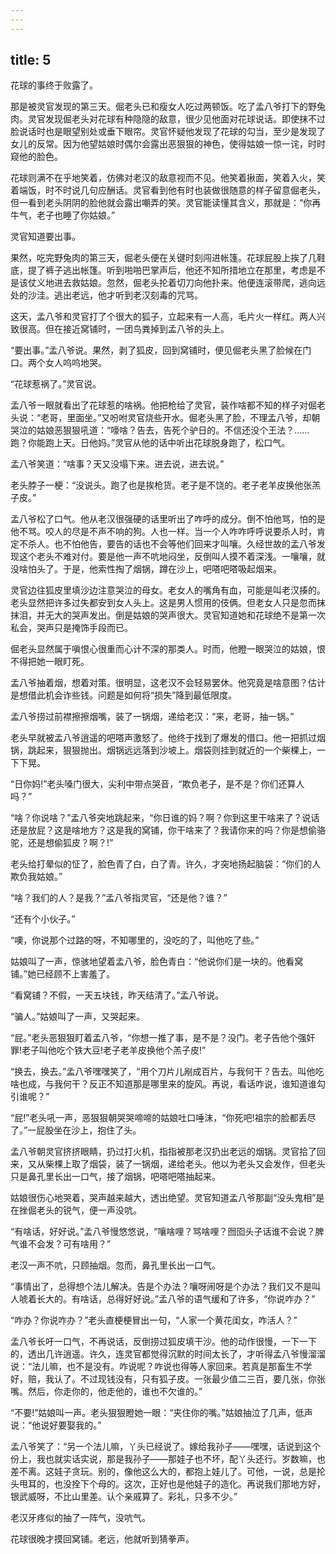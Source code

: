 ```yaml
---
---
---
```

title: 5
---



花球的事终于败露了。

那是被灵官发现的第三天。倔老头已和瘦女人吃过两顿饭。吃了孟八爷打下的野兔肉。灵官发现倔老头对花球有种隐隐的敌意，很少见他面对花球说话。即使抹不过脸说话时也是眼望别处或垂下眼帘。灵官怀疑他发现了花球的勾当，至少是发现了女儿的反常。因为他望姑娘时偶尔会露出恶狠狠的神色，使得姑娘一惊一诧，时时窥他的脸色。

花球则满不在乎地笑着，仿佛对老汉的敌意视而不见。他笑着揪面，笑着入火，笑着端饭，时不时说几句应酬话。灵官看到他有时也装做很随意的样子留意倔老头，但一看到老头阴阴的脸他就会露出嘲弄的笑。灵官能读懂其含义，那就是：“你再牛气，老子也睡了你姑娘。”

灵官知道要出事。

果然，吃完野兔肉的第三天，倔老头便在关键时刻闯进帐篷。花球屁股上挨了几鞋底，提了裤子逃出帐篷。听到啪啪巴掌声后，他还不知所措地立在那里，考虑是不是该仗义地进去救姑娘。忽然，倔老头抡着切刀向他扑来。他便连滚带爬，逃向远处的沙洼。逃出老远，他才听到老汉刻毒的咒骂。

这天，孟八爷和灵官打了个很大的狐子，立起来有一人高，毛片火一样红。两人兴致很高。但在接近窝铺时，一团鸟粪掉到孟八爷的头上。

“要出事。”孟八爷说。果然，剥了狐皮，回到窝铺时，便见倔老头黑了脸候在门口。两个女人呜呜地哭。

“花球惹祸了。”灵官说。

孟八爷一眼就看出了花球惹的啥祸。他把枪给了灵官，装作啥都不知的样子对倔老头说：“老哥，里面坐。”又吩咐灵官烧些开水。倔老头黑了脸，不理孟八爷，却朝哭泣的姑娘恶狠狠吼道：“嚎啥？告去，告死个驴日的。不信还没个王法？……跑？你能跑上天。日他妈。”灵官从他的话中听出花球脱身跑了，松口气。

孟八爷笑道：“啥事？天又没塌下来。进去说，进去说。”

老头脖子一梗：“没说头。跑了也是挨枪货。老子是不饶的。老子老羊皮换他张羔子皮。”

孟八爷松了口气。他从老汉很强硬的话里听出了咋呼的成分。倒不怕他骂，怕的是他不骂。咬人的尽是不声不响的狗。人也一样。当一个人咋咋呼呼说要杀人时，肯定不杀人。也不怕他告，要告的话也不会等他们回来才叫嚷。久经世故的孟八爷发现这个老头不难对付。要是他一声不吭地闷坐，反倒叫人摸不着深浅。一嚷嚷，就没啥怕头了。于是，他索性掏了烟锅，蹲在沙上，吧嗒吧嗒吸起烟来。

灵官边往狐皮里填沙边注意哭泣的母女。老女人的嘴角有血，可能是叫老汉揍的。老头显然把许多过失都安到女人头上。这是男人惯用的伎俩。但老女人只是忽而抹抹泪，并无大的哭声发出。倒是姑娘的哭声很大。灵官知道她和花球绝不是第一次私会，哭声只是掩饰手段而已。

倔老头显然属于嗔恨心很重而心计不深的那类人。时而，他瞪一眼哭泣的姑娘，恨不得把她一眼盯死。

孟八爷抽着烟，想着对策。很明显，这老汉不会轻易罢休。他究竟是啥意图？估计是想借此机会诈些钱。问题是如何将“损失”降到最低限度。

孟八爷捞过前襟擦擦烟嘴，装了一锅烟，递给老汉：“来，老哥，抽一锅。”

老头早就被孟八爷逍遥的吧嗒声激怒了。他终于找到了爆发的借口。他一把抓过烟锅，跳起来，狠狠抛出。烟锅远远落到沙坡上。烟袋则挂到就近的一个柴棵上，一下下晃。

“日你妈!”老头嗓门很大，尖利中带点哭音，“欺负老子，是不是？你们还算人吗？”

“啥？你说啥？”孟八爷突地跳起来，“你日谁的妈？啊？你到这里干啥来了？说话还是放屁？这是啥地方？这是我的窝铺，你干啥来了？我请你来的吗？你是想偷骆驼，还是想偷狐皮？啊？!”

老头给打晕似的怔了，脸色青了白，白了青。许久，才突地扬起脑袋：“你们的人欺负我姑娘。”

“啥？我们的人？是我？”孟八爷指灵官，“还是他？谁？”

“还有个小伙子。”

“噢，你说那个过路的呀，不知哪里的，没吃的了，叫他吃了些。”

姑娘叫了一声，惊骇地望着孟八爷，脸色青白：“他说你们是一块的。他看窝铺。”她已经顾不上害羞了。

“看窝铺？不假，一天五块钱，昨天结清了。”孟八爷说。

“骗人。”姑娘叫了一声，又哭起来。

“屁。”老头恶狠狠盯着孟八爷，“你想一推了事，是不是？没门。老子告他个强奸罪!老子叫他吃个铁大豆!老子老羊皮换他个羔子皮!”

“换去，换去。”孟八爷嘿嘿笑了，“用个刀片儿剐成百片，与我何干？告去。叫他吃啥也成，与我何干？反正不知道那是哪里来的旋风。再说，看话咋说，谁知道谁勾引谁呢？”

“屁!”老头吼一声，恶狠狠朝哭哭啼啼的姑娘吐口唾沫，“你死吧!祖宗的脸都丢尽了。”一屁股坐在沙上，抱住了头。

孟八爷朝灵官挤挤眼睛，扔过打火机，指指被那老汉扔出老远的烟锅。灵官拾了回来，又从柴棵上取了烟袋，装了一锅烟，递给老头。他以为老头又会发作，但老头只是鼻孔里长出一口气，接了烟锅，吧嗒吧嗒抽起来。

姑娘很伤心地哭着，哭声越来越大，透出绝望。灵官知道孟八爷那副“没头鬼相”是在挫倔老头的锐气，便一声没吭。

“有啥话，好好说。”孟八爷慢悠悠说，“嚷啥哩？骂啥哩？囫囵头子话谁不会说？脾气谁不会发？可有啥用？”

老汉一声不吭，只顾抽烟。忽而，鼻孔里长出一口气。

“事情出了，总得想个法儿解决。告是个办法？嚷呀闹呀是个办法？我们又不是叫人唬着长大的。有啥话，总得好好说。”孟八爷的语气缓和了许多，“你说咋办？”

“咋办？你说咋办？”老头直梗梗冒出一句，“人家一个黄花闺女，咋活人？”

孟八爷长吁一口气，不再说话，反倒捞过狐皮填干沙。他的动作很慢，一下一下的，透出几许逍遥。许久，连灵官都觉得沉默的时间太长了，才听得孟八爷慢溜溜说：“法儿嘛，也不是没有。咋说呢？咋说也得等人家回来。若真是那畜生不学好，赔，我认了。不过现钱没有，只有狐子皮。一张最少值二三百，要几张，你张嘴。然后，你走你的，他走他的，谁也不欠谁的。”

“不要!”姑娘叫一声。老头狠狠瞪她一眼：“夹住你的嘴。”姑娘抽泣了几声，低声说：“他说好要娶我的。”

孟八爷笑了：“另一个法儿嘛，丫头已经说了。嫁给我孙子——嘿嘿，话说到这个份上，我也就实话实说，那是我孙子——那娃子也不坏，配丫头还行。岁数嘛，也差不离。这娃子贪玩。别的，像他这么大的，都抱上娃儿了。可他，一说，总是抡头甩耳的，也没拴下个母的。这次，正好也是他娃子的造化。再说我们那地方好，银武威呀，不比山里差。认个亲戚算了。彩礼，只多不少。”

老汉牙疼似的抽了一阵气，没吭气。

花球很晚才摸回窝铺。老远，他就听到猜拳声。